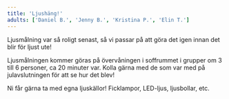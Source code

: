 ```yaml
---
title: 'Ljushäng!'
adults: ['Daniel B.', 'Jenny B.', 'Kristina P.', 'Elin T.']
---
```


<section class="flex flex-col gap-4">
  <p>Ljusmålning var så roligt senast, så vi passar på att göra det igen innan det blir för ljust ute!</p>

  <p>
    Ljusmålningen kommer göras på övervåningen i soffrummet i grupper om 3 till
    6 personer, ca 20 minuter var. Kolla gärna med de som var med på
    julavslutningen för att se hur det blev!
  </p>

  <p>
    Ni får gärna ta med egna ljuskällor! Ficklampor, LED-ljus, ljusbollar, etc.
  </p>
</section>
